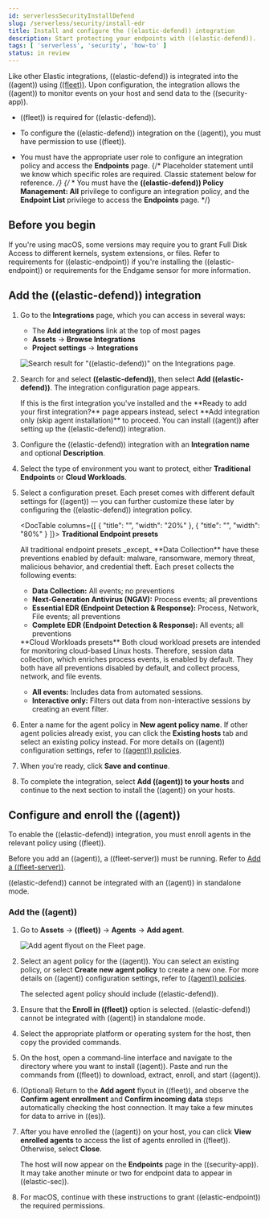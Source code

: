 ```yaml
---
id: serverlessSecurityInstallDefend
slug: /serverless/security/install-edr
title: Install and configure the ((elastic-defend)) integration
description: Start protecting your endpoints with ((elastic-defend)).
tags: [ 'serverless', 'security', 'how-to' ]
status: in review
---
```



<InReview />

<div id="install-endpoint"></div>

Like other Elastic integrations, ((elastic-defend)) is integrated into the ((agent)) using [((fleet))](((fleet-guide))/fleet-overview.html). Upon configuration, the integration allows the ((agent)) to monitor events on your host and send data to the ((security-app)).

<DocCallOut title="Requirements">

* ((fleet)) is required for ((elastic-defend)).

* To configure the ((elastic-defend)) integration on the ((agent)), you must have permission to use ((fleet)).

* You must have the appropriate user role to configure an integration policy and access the **Endpoints** page.
{/* Placeholder statement until we know which specific roles are required. Classic statement below for reference. */}
{/* * You must have the **((elastic-defend)) Policy Management: All** <DocLink id="serverlessSecurityEndpointManagementReq">privilege</DocLink> to configure an integration policy, and the **Endpoint List** <DocLink id="serverlessSecurityEndpointManagementReq">privilege</DocLink> to access the **Endpoints** page. */}

</DocCallOut>

<div id="security-before-you-begin"></div>

## Before you begin

If you're using macOS, some versions may require you to grant Full Disk Access to different kernels, system extensions, or files. Refer to <DocLink id="serverlessSecurityElasticEndpointDeployReqs">requirements for ((elastic-endpoint))</DocLink> if you're installing the ((elastic-endpoint)) or <DocLink id="serverlessSecurityEndgameSensorFullDiskAccess">requirements for the Endgame sensor</DocLink> for more information.

<div id="add-security-integration"></div>

## Add the ((elastic-defend)) integration

1. Go to the **Integrations** page, which you can access in several ways:

    * The **Add integrations** link at the top of most pages
    * **Assets** -> **Browse Integrations**
    * **Project settings** -> **Integrations**
    

    ![Search result for "((elastic-defend))" on the Integrations page.](../images/install-endpoint/-getting-started-install-endpoint-endpoint-cloud-sec-integrations-page.png)

1. Search for and select **((elastic-defend))**, then select **Add ((elastic-defend))**. The integration configuration page appears.

    <DocCallOut title="Note">
    If this is the first integration you've installed and the **Ready to add your first integration?** page appears instead, select **Add integration only (skip agent installation)** to proceed. You can <DocLink id="serverlessSecurityInstallDefend" section="add-the-((agent))">install ((agent))</DocLink> after setting up the ((elastic-defend)) integration.
    </DocCallOut>

    <DocImage size="xl" url="../images/install-endpoint/-getting-started-install-endpoint-endpoint-cloud-security-configuration.png" alt="Add ((elastic-defend)) integration page" />

1. Configure the ((elastic-defend)) integration with an **Integration name** and optional **Description**.
1. Select the type of environment you want to protect, either **Traditional Endpoints** or **Cloud Workloads**.
1. Select a configuration preset. Each preset comes with different default settings for ((agent)) — you can further customize these later by <DocLink id="serverlessSecurityConfigureEndpointIntegrationPolicy">configuring the ((elastic-defend)) integration policy</DocLink>.

    <DocTable columns={[
    {
    "title": "",
    "width": "20%"
    },
    {
    "title": "",
    "width": "80%"
    }
    ]}>
    <DocRow>
    <DocCell>
    **Traditional Endpoint presets**

    </DocCell>
    <DocCell>
    All traditional endpoint presets _except_ **Data Collection** have these preventions enabled by default: malware, ransomware, memory threat, malicious behavior, and credential theft. Each preset collects the following events:

    * **Data Collection:** All events; no preventions
    * **Next-Generation Antivirus (NGAV):** Process events; all preventions
    * **Essential EDR (Endpoint Detection & Response):** Process, Network, File events; all preventions
    * **Complete EDR (Endpoint Detection & Response):** All events; all preventions

    </DocCell>
    </DocRow>
    <DocRow>
    <DocCell>
    **Cloud Workloads presets**

    </DocCell>
    <DocCell>
    Both cloud workload presets are intended for monitoring cloud-based Linux hosts. Therefore, <DocLink id="serverlessSecuritySessionView">session data</DocLink> collection, which enriches process events, is enabled by default. They both have all preventions disabled by default, and collect process, network, and file events.

    * **All events:** Includes data from automated sessions.
    * **Interactive only:** Filters out data from non-interactive sessions by creating an <DocLink id="serverlessSecurityEventFilters">event filter</DocLink>.

    </DocCell>
    </DocRow>
    </DocTable>

1. Enter a name for the agent policy in **New agent policy name**. If other agent policies already exist, you can click the **Existing hosts** tab and select an existing policy instead. For more details on ((agent)) configuration settings, refer to [((agent)) policies](((fleet-guide))/agent-policy.html).
1. When you're ready, click **Save and continue**.
1. To complete the integration, select **Add ((agent)) to your hosts** and continue to the next section to install the ((agent)) on your hosts.

<div id="enroll-security-agent"></div>

## Configure and enroll the ((agent))

To enable the ((elastic-defend)) integration, you must enroll agents in the relevant policy using ((fleet)).

<DocCallOut title="Important" color="warning">

Before you add an ((agent)), a ((fleet-server)) must be running. Refer to [Add a ((fleet-server))](((fleet-guide))/add-a-fleet-server.html).

((elastic-defend)) cannot be integrated with an ((agent)) in standalone mode.

</DocCallOut>

<div id="enroll-agent"></div>

### Add the ((agent))

1. Go to **Assets** -> **((fleet))** -> **Agents** -> **Add agent**.

    ![Add agent flyout on the Fleet page.](../images/install-endpoint/-getting-started-install-endpoint-endpoint-cloud-sec-add-agent.png)

1. Select an agent policy for the ((agent)). You can select an existing policy, or select **Create new agent policy** to create a new one. For more details on ((agent)) configuration settings, refer to [((agent)) policies](((fleet-guide))/agent-policy.html).

    The selected agent policy should include ((elastic-defend)).

    <DocImage size="l" url="../images/install-endpoint/-getting-started-install-endpoint-endpoint-cloud-sec-add-agent-detail.png" alt="Add agent flyout with ((elastic-defend)) integration highlighted." />

1. Ensure that the **Enroll in ((fleet))** option is selected. ((elastic-defend)) cannot be integrated with ((agent)) in standalone mode.

1. Select the appropriate platform or operating system for the host, then copy the provided commands.

1. On the host, open a command-line interface and navigate to the directory where you want to install ((agent)). Paste and run the commands from ((fleet)) to download, extract, enroll, and start ((agent)).

1. (Optional) Return to the **Add agent** flyout in ((fleet)), and observe the **Confirm agent enrollment** and **Confirm incoming data** steps automatically checking the host connection. It may take a few minutes for data to arrive in ((es)).

1. After you have enrolled the ((agent)) on your host, you can click **View enrolled agents** to access the list of agents enrolled in ((fleet)). Otherwise, select **Close**.

    The host will now appear on the **Endpoints** page in the ((security-app)). It may take another minute or two for endpoint data to appear in ((elastic-sec)).

1. For macOS, continue with <DocLink id="serverlessSecurityDeployElasticEndpoint">these instructions</DocLink> to grant ((elastic-endpoint)) the required permissions.

